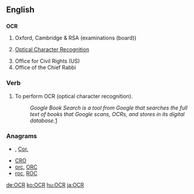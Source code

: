 ==English==

==={{initialism}}===
'''OCR'''

# Oxford, Cambridge & RSA (examinations (board))
# {{computer}} [[optical character recognition|Optical Character Recognition]]
# Office for Civil Rights (US)
# Office of the Chief Rabbi

===Verb===
{{en-verb|OCR|ing}}

#To perform OCR (optical character recognition).
#: ''Google Book Search is a tool from Google that searches the full text of books that Google scans, OCRs, and stores in its digital database.''[http://en.wikipedia.org/wiki/Google_Book_Search]

===Anagrams===
* {{alphagram|[[cor#English|cor]]}} , [[Cor.#English|Cor.]]
* [[CRO#English|CRO]]
* [[orc#English|orc]], [[ORC#English|ORC]]
* [[roc#English|roc]], [[ROC#English|ROC]]

[[de:OCR]]
[[ko:OCR]]
[[hu:OCR]]
[[ja:OCR]]